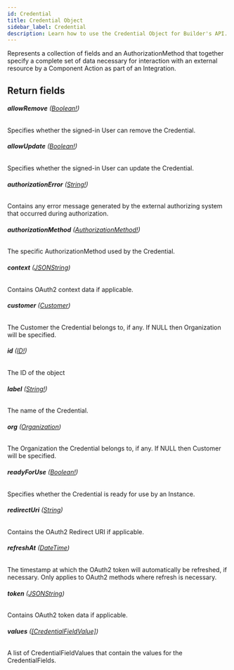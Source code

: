 ```yaml
---
id: Credential
title: Credential Object
sidebar_label: Credential
description: Learn how to use the Credential Object for Builder's API.
---
```


Represents a collection of fields and an AuthorizationMethod that together
specify a complete set of data necessary for interaction with an external
resource by a Component Action as part of an Integration.

## Return fields

###### <b>allowRemove</b> ([Boolean!](/composer/builder/api/schema/scalar/Boolean.mdx))

Specifies whether the signed-in User can remove the Credential.

###### <b>allowUpdate</b> ([Boolean!](/composer/builder/api/schema/scalar/Boolean.mdx))

Specifies whether the signed-in User can update the Credential.

###### <b>authorizationError</b> ([String!](/composer/builder/api/schema/scalar/String.mdx))

Contains any error message generated by the external authorizing system that occurred during authorization.

###### <b>authorizationMethod</b> ([AuthorizationMethod!](/composer/builder/api/schema/object/AuthorizationMethod.mdx))

The specific AuthorizationMethod used by the Credential.

###### <b>context</b> ([JSONString](/composer/builder/api/schema/scalar/JSONString.mdx))

Contains OAuth2 context data if applicable.

###### <b>customer</b> ([Customer](/composer/builder/api/schema/object/Customer.mdx))

The Customer the Credential belongs to, if any. If NULL then Organization will be specified.

###### <b>id</b> ([ID!](/composer/builder/api/schema/scalar/ID.mdx))

The ID of the object

###### <b>label</b> ([String!](/composer/builder/api/schema/scalar/String.mdx))

The name of the Credential.

###### <b>org</b> ([Organization](/composer/builder/api/schema/object/Organization.mdx))

The Organization the Credential belongs to, if any. If NULL then Customer will be specified.

###### <b>readyForUse</b> ([Boolean!](/composer/builder/api/schema/scalar/Boolean.mdx))

Specifies whether the Credential is ready for use by an Instance.

###### <b>redirectUri</b> ([String](/composer/builder/api/schema/scalar/String.mdx))

Contains the OAuth2 Redirect URI if applicable.

###### <b>refreshAt</b> ([DateTime](/composer/builder/api/schema/scalar/DateTime.mdx))

The timestamp at which the OAuth2 token will automatically be refreshed, if necessary. Only applies to OAuth2 methods where refresh is necessary.

###### <b>token</b> ([JSONString](/composer/builder/api/schema/scalar/JSONString.mdx))

Contains OAuth2 token data if applicable.

###### <b>values</b> ([[CredentialFieldValue]](/composer/builder/api/schema/object/CredentialFieldValue.mdx))

A list of CredentialFieldValues that contain the values for the CredentialFields.
